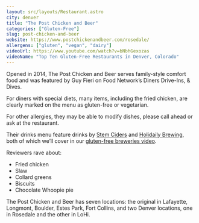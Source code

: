 ```yaml
---
layout: src/layouts/Restaurant.astro
city: denver
title: "The Post Chicken and Beer"
categories: ["Gluten-Free"]
slug: post-chicken-and-beer
website: https://www.postchickenandbeer.com/rosedale/
allergens: ["gluten", "vegan", "dairy"]
videoUrl: https://www.youtube.com/watch?v=bNbhGexozas
videoName: "Top Ten Gluten-Free Restaurants in Denver, Colorado"
---
```


Opened in 2014, The Post Chicken and Beer serves family-style comfort food and was featured by Guy Fieri on Food Network’s Diners Drive-Ins, & Dives.

For diners with special diets, many items, including the fried chicken, are clearly marked on the menu as gluten-free or vegetarian.

For other allergies, they may be able to modify dishes, please call ahead or ask at the restaurant.

Their drinks menu feature drinks by [Stem Ciders](/restaurants/denver/stem-ciders-taproom) and [Holidaily Brewing](/restaurants/denver/holidaily-brewing), both of which we’ll cover in our [gluten-free breweries video](https://www.youtube.com/watch?v=OM7Fjw6uJAA).

Reviewers rave about:
* Fried chicken
* Slaw
* Collard greens
* Biscuits
* Chocolate Whoopie pie

The Post Chicken and Beer has seven locations: the original in Lafayette, Longmont, Boulder, Estes Park, Fort Collins, and two Denver locations, one in Rosedale and the other in LoHi.
